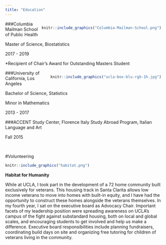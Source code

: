```yaml
---
title: "Education"
---
```



<div style= "float:right;position: relative; top: 0px;">
```r
knitr::include_graphics("Columbia-Mailman-School.png")
```
</div>

###Columbia Mailman School of Public Health 

Master of Science, Biostatistics

2017 - 2019
 
*Recipient of Chair's Award for Outstanding Masters Student

<div style= "float:right;position: relative; top: 0px;">
```r
knitr::include_graphics("ucla-box-blu-rgb-1h.jpg")
```
</div>

###University of California, Los Angeles

Bachelor of Science, Statistics

Minor in Mathematics

2013 - 2017



###ACCENT Study Center, Florence Italy
Study Abroad Program, Italian Language and Art 

Fall 2015


<br>

#Volunteering 
```r
knitr::include_graphics("habitat.png")
```

__Habitat for Humanity__

While at UCLA, I took part in the development of a 72 home community built exclusively for veterans. This housing track in Santa Clarita allows low income veterans to move into homes with built-in equity, and I have had the opportunity to construct these homes alongside the veterans themselves. In my fourth year, I sat on the executive board as Advocacy Chair. Important facets of my leadership position were spreading awareness on UCLA’s campus of the fight against substandard housing, both on local and global scales, and encouraging students to get involved and help us make a difference. Executive board responsibilities include planning fundraisers, coordinating build days on site and organizing free tutoring for children of veterans living in the community.

